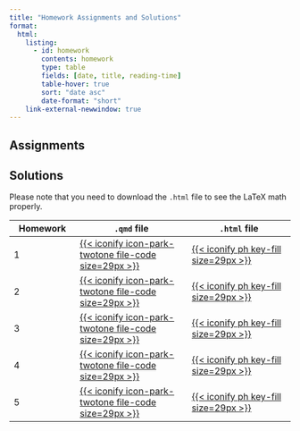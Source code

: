 ```yaml
---
title: "Homework Assignments and Solutions"
format: 
  html:
    listing: 
      - id: homework
        contents: homework
        type: table
        fields: [date, title, reading-time]
        table-hover: true
        sort: "date asc"
        date-format: "short"
    link-external-newwindow: true
---
```


## Assignments

::: {#homework}
:::

## Solutions

Please note that you need to download the `.html` file to see the LaTeX math properly.

| Homework | `.qmd` file                                                                                                                                                                                                                                                                                                                                                                                                                                                                                                                    | `.html` file                                                                                                                                                                                                                                                                                                                                                                                                                                                                                                    |
|-----------------|-----------------------------|---------------------------|
| 1        | [[{{< iconify icon-park-twotone file-code size=29px >}}](https://ohsuitg-my.sharepoint.com/:u:/r/personal/wakim_ohsu_edu/Documents/Teaching/Classes/W2024_BSTA_512_612/Student_files/HW_solns/HW1_solns_512_W2024.qmd?csf=1&web=1&e=vTauMs)]{style="color:#f8f5f0;"}                                                                                                                                                                                                                                                           | [[{{< iconify ph key-fill size=29px >}}](https://ohsuitg-my.sharepoint.com/:u:/r/personal/wakim_ohsu_edu/Documents/Teaching/Classes/W2024_BSTA_512_612/Student_files/HW_solns/HW1_solns_512_W2024.html?csf=1&web=1&e=duvjci)]{style="color:#f8f5f0;"}                                                                                                                                                                                                                                                           |
| 2        | [[{{< iconify icon-park-twotone file-code size=29px >}}](https://ohsuitg-my.sharepoint.com/:u:/r/personal/wakim_ohsu_edu/Documents/Teaching/Classes/W2024_BSTA_512_612/Student_files/HW_solns/HW2_solns_512_W2024.qmd?csf=1&web=1&e=KK1kre)]{style="color:#f8f5f0;"}                                                                                                                                                                                                                                                           | [[{{< iconify ph key-fill size=29px >}}](https://ohsuitg-my.sharepoint.com/:u:/r/personal/wakim_ohsu_edu/Documents/Teaching/Classes/W2024_BSTA_512_612/Student_files/HW_solns/HW2_solns_512_W2024.html?csf=1&web=1&e=GezUHa)]{style="color:#f8f5f0;"}                                                                                                                                                                                                                                                           |
| 3        | [[{{< iconify icon-park-twotone file-code size=29px >}}](https://ohsuitg-my.sharepoint.com/:u:/r/personal/wakim_ohsu_edu/Documents/Teaching/Classes/W2024_BSTA_512_612/Student_files/HW_solns/HW3_solns_512_W2024.qmd?csf=1&web=1&e=pduRow)]{style="color:#f8f5f0;"}                                                                                                                                                                                                                                                           | [[{{< iconify ph key-fill size=29px >}}](https://ohsuitg-my.sharepoint.com/:u:/r/personal/wakim_ohsu_edu/Documents/Teaching/Classes/W2024_BSTA_512_612/Student_files/HW_solns/HW3_solns_512_W2024.html?csf=1&web=1&e=dU6qJt)]{style="color:#f8f5f0;"}                                                                                                                                                                                                                                                           |
| 4        | [[{{< iconify icon-park-twotone file-code size=29px >}}](https://ohsuitg-my.sharepoint.com/personal/wakim_ohsu_edu/_layouts/15/onedrive.aspx?FolderCTID=0x012000313CF7F10467BC479DC8A23F258AB10C&id=%2Fpersonal%2Fwakim%5Fohsu%5Fedu%2FDocuments%2FTeaching%2FClasses%2FW2024%5FBSTA%5F512%5F612%2FStudent%5Ffiles%2FHW%5Fsolns%2FHW4%5Fsolns%5F512%5FW2024%2Eqmd&parent=%2Fpersonal%2Fwakim%5Fohsu%5Fedu%2FDocuments%2FTeaching%2FClasses%2FW2024%5FBSTA%5F512%5F612%2FStudent%5Ffiles%2FHW%5Fsolns)]{style="color:#f8f5f0;"} | [[{{< iconify ph key-fill size=29px >}}](https://ohsuitg-my.sharepoint.com/personal/wakim_ohsu_edu/_layouts/15/onedrive.aspx?FolderCTID=0x012000313CF7F10467BC479DC8A23F258AB10C&id=%2Fpersonal%2Fwakim%5Fohsu%5Fedu%2FDocuments%2FTeaching%2FClasses%2FW2024%5FBSTA%5F512%5F612%2FStudent%5Ffiles%2FHW%5Fsolns%2FHW4%5Fsolns%5F512%5FW2024%2Ehtml&parent=%2Fpersonal%2Fwakim%5Fohsu%5Fedu%2FDocuments%2FTeaching%2FClasses%2FW2024%5FBSTA%5F512%5F612%2FStudent%5Ffiles%2FHW%5Fsolns)]{style="color:#f8f5f0;"} |
| 5        | [[{{< iconify icon-park-twotone file-code size=29px >}}](https://ohsuitg-my.sharepoint.com/:u:/r/personal/wakim_ohsu_edu/Documents/Teaching/Classes/W2024_BSTA_512_612/Student_files/HW_solns/HW5_solns_512_W2024.qmd?csf=1&web=1&e=HQEOg7)]{style="color:#f8f5f0;"}                                                                                                                                                                                                                                                           | [[{{< iconify ph key-fill size=29px >}}](https://ohsuitg-my.sharepoint.com/:u:/r/personal/wakim_ohsu_edu/Documents/Teaching/Classes/W2024_BSTA_512_612/Student_files/HW_solns/HW5_solns_512_W2024.html?csf=1&web=1&e=bPY09K)]{style="color:#f8f5f0;"}                                                                                                                                                                                                                                                           |
